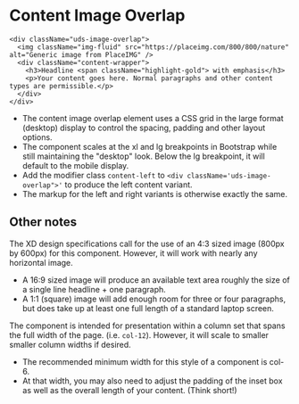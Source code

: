 
<Meta title="Docs/Content Sections/Content Image Overlap" />

# Content Image Overlap

```
<div className="uds-image-overlap">
  <img className="img-fluid" src="https://placeimg.com/800/800/nature" alt="Generic image from PlaceIMG" />
  <div className="content-wrapper">
    <h3>Headline <span className="highlight-gold"> with emphasis</h3>
    <p>Your content goes here. Normal paragraphs and other content types are permissible.</p>
  </div>
</div>
```

- The content image overlap element uses a CSS grid in the large format (desktop) display to control the spacing, padding and other layout options.
- The component scales at the xl and lg breakpoints in Bootstrap while still maintaining the "desktop" look. Below the lg breakpoint, it will default to the mobile display.
- Add the modifier class `content-left` to `<div className='uds-image-overlap">'` to produce the left content variant.
- The markup for the left and right variants is otherwise exactly the same.

## Other notes

The XD design specifications call for the use of an 4:3 sized image (800px by 600px) for this component. However, it will work with nearly any horizontal image.

- A 16:9 sized image will produce an available text area roughly the size of a single line headline + one paragraph.
- A 1:1 (square) image will add enough room for three or four paragraphs, but does take up at least one full length of a standard laptop screen.

The component is intended for presentation within a column set that spans the full width of the page. (i.e. `col-12`). However, it will scale to smaller smaller column widths if desired.

- The recommended minimum width for this style of a component is col-6.
- At that width, you may also need to adjust the padding of the inset box as well as the overall length of your content. (Think short!)
